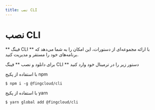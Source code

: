 ```yaml
---
title: نصب CLI
---
```


#  نصب CLI

** فینگ CLI ** با ارائه مجموعه‌ای از دستورات، این امکان را به شما می‌دهد که برنامه‌های خود را مستقر و مدیریت کنید.

برای دانلود و نصب ** فینگ CLI ** دستور زیر را در ترمینال خود وارد کنید

با استفاده از پکیج npm
```
$ npm i -g @fingcloud/cli 
```


با استفاده از پکیج yarn

```
$ yarn global add @fingcloud/cli 
```